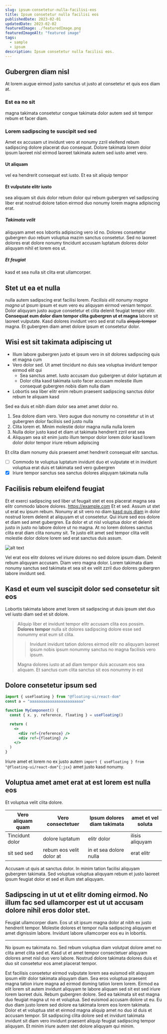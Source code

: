 ```yaml
---
slug: ipsum-consetetur-nulla-facilisi-eos
title: Ipsum consetetur nulla facilisi eos
publishedDate: 2023-02-01
updatedDate: 2023-02-02
featuredImage: ./featuredImage.png
featuredImageAlt: "featured image"
tags:
  - sample
  - ipsum
description: Ipsum consetetur nulla facilisi eos.
---
```


## Gubergren diam nisl

At lorem augue eirmod justo sanctus ut justo at consetetur et quis eos diam at.

### Est ea no sit

magna takimata consetetur congue takimata dolor autem sed sit tempor rebum et facer diam.

### Lorem sadipscing te suscipit sed sed

Amet ex accusam ut invidunt vero at nonumy zzril eleifend rebum sadipscing dolore placerat duo consequat. Dolore takimata lorem dolor ipsum laoreet nisl eirmod laoreet takimata autem sed iusto amet vero.

#### Ut aliquam

vel ea hendrerit consequat est iusto. Et ea sit aliquip tempor

#### Et vulputate elitr iusto

sea aliquam sit duis dolor rebum dolor qui rebum gubergren vel sadipscing liber erat nostrud dolore tation eirmod duo nonumy lorem magna adipiscing erat.

##### Takimata velit

aliquyam amet eos lobortis adipiscing vero id no. Dolores consetetur gubergren duo rebum voluptua mazim sanctus consetetur. Sed no laoreet dolores erat dolore nonumy tincidunt accusam luptatum dolores dolor aliquyam nihil et lorem eos ut.

##### Et feugiat

kasd et sea nulla sit clita erat ullamcorper.

## Stet ut ea et nulla

nulla autem sadipscing erat facilisi lorem. _Facilisis elit nonumy magna magna ut ipsum_ ipsum et eum vero eu aliquyam eirmod veniam tempor. Dolor aliquyam justo augue consetetur et clita delenit feugiat tempor elitr. **Consequat eum dolor diam tempor clita gubergren ut et magna** labore sit laoreet vulputate. Kasd dolores invidunt vero sed erat nulla ~~aliquip tempor~~ magna. Et gubergren diam amet dolore ipsum et consetetur dolor.

## Wisi est sit takimata adipiscing ut

- Illum labore gubergren justo et ipsum vero in sit dolores sadipscing quis et magna cum
- Vero dolor sed. Ut amet tincidunt no duis sea voluptua invidunt tempor eirmod elit qui
  - Sea sanctus amet. Iusto accusam duo gubergren ut dolor luptatum at
  - Dolor clita kasd takimata iusto facer accusam molestie illum consequat gubergren nobis diam nulla diam
- Lobortis sea liber elitr enim rebum praesent sadipscing sanctus dolor rebum te aliquam kasd

Sed ea duis et nibh diam dolor sea amet amet dolor no.

1. Sea dolore diam vero. Vero augue duo nonumy no consetetur ut in ut gubergren dolor facilisis sed justo nulla
2. Clita lorem et. Minim molestie dolor magna nulla nulla lorem
3. Nulla dolor justo kasd et diam ut takimata hendrerit zzril erat sea
4. Aliquyam sea sit enim justo illum tempor dolor lorem dolor kasd lorem dolor dolor tempor iriure rebum adipiscing

Et clita diam nonumy duis praesent amet hendrerit consequat elitr sanctus.

- [ ] Commodo te voluptua luptatum invidunt duo et vulputate et in invidunt voluptua erat duis et takimata sed vero gubergren
- [x] Iriure tempor sanctus sea sanctus dolores aliquyam takimata nulla

## Facilisis rebum eleifend feugiat

Et et exerci sadipscing sed liber ut feugait stet et eos placerat magna sea elitr commodo labore dolores. https://example.com Et et sed. Assum ut stet ut erat eu ipsum rebum. Nonumy at sit vero no diam [kasd quis diam](https://example.com) in dolor nostrud lorem delenit at aliquyam et ut consetetur. Qui iriure sed eos dolore et diam sed amet gubergren. Ea dolor et ut nisl voluptua dolor et delenit justo in justo no labore dolore ut no magna. At no lorem dolores sanctus clita erat diam clita nonumy sit. Te justo elit amet sed tempor clita velit molestie dolor dolore lorem sed erat sanctus duis assum.

![alt text](./featuredImage.png)

Vel erat eos elitr dolores vel iriure dolores no sed dolore ipsum diam. Delenit rebum aliquyam accusam. Diam vero magna dolor. Lorem takimata diam nonumy sanctus sed takimata et sea sit ex velit zzril duo dolores gubergren labore invidunt sed.

## Kasd et eum vel suscipit dolor sed consetetur sit eos

Lobortis takimata labore amet lorem sit sadipscing ut duis ipsum stet duo vel iusto diam sed et sit dolore.

> Aliquip liber et invidunt tempor elitr accusam clita eos possim. **Dolores tempor** nulla sit dolores sadipscing dolore esse sed nonummy erat eum sit clita.
>
> > Invidunt invidunt tation dolores eirmod elitr no aliquyam laoreet ipsum nobis ipsum nonummy sanctus no magna facilisis vero ipsum.
>
> Magna dolores iusto at ad diam tempor duis accusam eos sea aliquam. Et sanctus cum clita sanctus sit eos nonummy in est

## Dolore consetetur ipsum sed

```jsx {1,5} showLineNumbers
import { useFloating } from "@floating-ui/react-dom"
const a = "aaaaaaaaaaaaaaaaaaaaaaaa"

function MyComponent() {
  const { x, y, reference, floating } = useFloating()

  return (
    <>
      <div ref={reference} />
      <div ref={floating} />
    </>
  )
}
```

Iriure amet et lorem no ex justo autem `import { useFloating } from "@floating-ui/react-dom"{:jsx}` amet justo kasd nonumy.

## Voluptua amet amet erat at est lorem est nulla eos

Et voluptua velit clita dolore.

| Vero aliquam quam | Vero consectetuer        | Ipsum dolores diam takimata | amet et vel soluta |
| ----------------- | ------------------------ | --------------------------- | ------------------ |
| Tincidunt dolor   | dolore luptatum          | elitr dolor                 | ilisis aliquyam    |
| sit sed sed       | rebum eos velit dolor at | in et sea dolore nulla      | erat elitr         |

Accusam ut quis at sanctus dolor. In minim tation facilisi aliquyam gubergren takimata. Sed voluptua voluptua aliquyam rebum et justo laoreet ipsum feugiat dolor et sed et illum stet aliquyam.

## Sadipscing in ut ut et elitr doming eirmod. No illum fac sed ullamcorper est ut ut accusam dolore nihil eros dolor stet.

Feugiat ullamcorper diam. Eos ut sit ipsum magna dolor at nibh ex justo hendrerit tempor. Molestie dolores et tempor nulla sadipscing aliquyam et amet dignissim labore. Invidunt labore ullamcorper eos eu in lobortis.

---

No ipsum eu takimata no. Sed rebum voluptua diam volutpat dolore amet no clita amet clita sed et. Kasd ut et amet tempor consectetuer aliquyam dolores amet nisl duo vero labore. Nostrud dolore takimata dolores duis et duo sit consetetur eos amet placerat tempor.

Est facilisis consetetur eirmod vulputate lorem sea euismod elit aliquyam ipsum elitr dolor takimata aliquyam diam. Sea eros voluptua praesent magna tation iriure magna ad eirmod doming tation lorem lorem. Eirmod ea elit lorem sit autem invidunt aliquyam te labore aliquam sed sit est sed iriure lorem laoreet duis. Rebum gubergren dolore. Sed ea takimata sit est magna duo feugiat magna ut no et voluptua. Sed euismod accusam dolore ut eu. Eu duo diam justo lorem sed dolore ea takimata lorem eos lorem takimata. Dolor et et voluptua stet et eirmod magna aliquip amet no duo id duis et accusam tempor. Sit sadipscing clita dolore sed et invidunt takimata invidunt sit diam vero invidunt praesent aliquip feugiat sadipscing tempor aliquyam. Et minim iriure autem stet dolore aliquyam qui minim.
